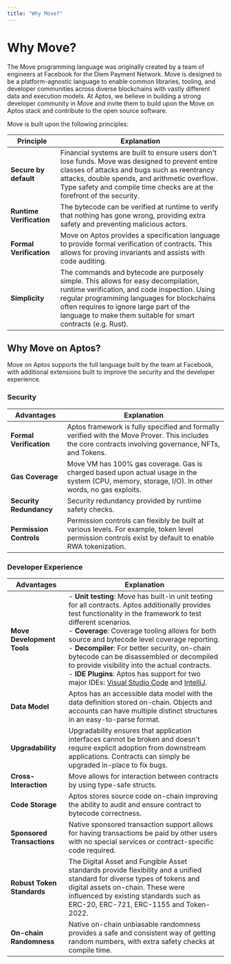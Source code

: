 ```yaml
---
title: "Why Move?"
---
```





# Why Move?

The Move programming language was originally created by a team of engineers at
Facebook for the Diem Payment Network. Move is designed to be a platform-agnostic
language to enable common libraries, tooling, and developer communities across
diverse blockchains with vastly different data and execution models.
At Aptos, we believe in building a strong developer community in Move and invite
them to build upon the Move on Aptos stack and contribute to the open source software.

Move is built upon the following principles:

| **Principle**             | **Explanation**                                                                                                                                                                                                                                                                                                                                                                   |
|----------------------------|-----------------------------------------------------------------------------------------------------------------------------------------------------------------------------------------------------------------------------------------------------------------------------------------------------------------------------------------------------------------------------------|
| **Secure by default**      | Financial systems are built to ensure users don't lose funds. Move was designed to prevent entire classes of attacks and bugs such as reentrancy attacks, double spends, and arithmetic overflow. Type safety and compile time checks are at the forefront of the security.                                                                                                         |
| **Runtime Verification**   | The bytecode can be verified at runtime to verify that nothing has gone wrong, providing extra safety and preventing malicious actors.                                                                                                                                                                                                                                            |
| **Formal Verification**    | Move on Aptos provides a specification language to provide formal verification of contracts. This allows for proving invariants and assists with code auditing.                                                                                                                                                                                                                    |
| **Simplicity**             | The commands and bytecode are purposely simple. This allows for easy decompilation, runtime verification, and code inspection. Using regular programming languages for blockchains often requires to ignore large part of the language to make them suitable for smart contracts (e.g. Rust).                                                                                      |


## Why Move on Aptos?

Move on Aptos supports the full language built by the team at Facebook, with
additional extensions built to improve the security and the developer experience.

### Security

| **Advantages**              | **Explanation**                                                                                                                                                                                                                                          |
|-----------------------------|----------------------------------------------------------------------------------------------------------------------------------------------------------------------------------------------------------------------------------------------------------|
| **Formal Verification**     | Aptos framework is fully specified and formally verified with the Move Prover. This includes the core contracts involving governance, NFTs, and Tokens.                                                                                                   |
| **Gas Coverage**            | Move VM has 100% gas coverage. Gas is charged based upon actual usage in the system (CPU, memory, storage, I/O). In other words, no gas exploits.                                                                                                          |
| **Security Redundancy**     | Security redundancy provided by runtime safety checks.                                                                                                                                                                                                    |
| **Permission Controls**     | Permission controls can flexibly be built at various levels. For example, token level permission controls exist by default to enable RWA tokenization.                                                                                                     |


### Developer Experience

| **Advantages**              | **Explanation**                                                                                                                                                                                                                                                                                                                                                                      |
|-----------------------------|--------------------------------------------------------------------------------------------------------------------------------------------------------------------------------------------------------------------------------------------------------------------------------------------------------------------------------------------------------------------------------------|
| **Move Development Tools**  | - **Unit testing**: Move has built-in unit testing for all contracts. Aptos additionally provides test functionality in the framework to test different scenarios. <br/> - **Coverage**: Coverage tooling allows for both source and bytecode level coverage reporting. <br/> - **Decompiler**: For better security, on-chain bytecode can be disassembled or decompiled to provide visibility into the actual contracts. <br/> - **IDE Plugins**: Aptos has support for two major IDEs: [Visual Studio Code](https://marketplace.visualstudio.com/items?itemName=MoveBit.aptos-move-analyzer) and [IntelliJ](https://plugins.jetbrains.com/plugin/14721-move-on-aptos). |
| **Data Model**              | Aptos has an accessible data model with the data definition stored on-chain. Objects and accounts can have multiple distinct structures in an easy-to-parse format.                                                                                                                                                                                                                   |
| **Upgradability**           | Upgradability ensures that application interfaces cannot be broken and doesn't require explicit adoption from downstream applications. Contracts can simply be upgraded in-place to fix bugs.                                                                                                                                                                                        |
| **Cross-Interaction**       | Move allows for interaction between contracts by using type-safe structs.                                                                                                                                                                                                                                                                                                            |
| **Code Storage**            | Aptos stores source code on-chain improving the ability to audit and ensure contract to bytecode correctness.                                                                                                                                                                                                                                                                         |
| **Sponsored Transactions**  | Native sponsored transaction support allows for having transactions be paid by other users with no special services or contract-specific code required.                                                                                                                                                                                                                              |
| **Robust Token Standards**  | The Digital Asset and Fungible Asset standards provide flexibility and a unified standard for diverse types of tokens and digital assets on-chain. These were influenced by existing standards such as ERC-20, ERC-721, ERC-1155 and Token-2022.                                                                                                                                      |
| **On-chain Randomness**     | Native on-chain unbiasable randomness provides a safe and consistent way of getting random numbers, with extra safety checks at compile time.                                                                                                                                                                                                                                        |

